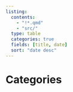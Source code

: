 ```yaml
---
listing:
  contents: 
    - "!*.qmd"
    - "src/"
  type: table
  categories: true
  fields: [title, date]
  sort: "date desc"
---
```


# Categories {.unnumbered}
